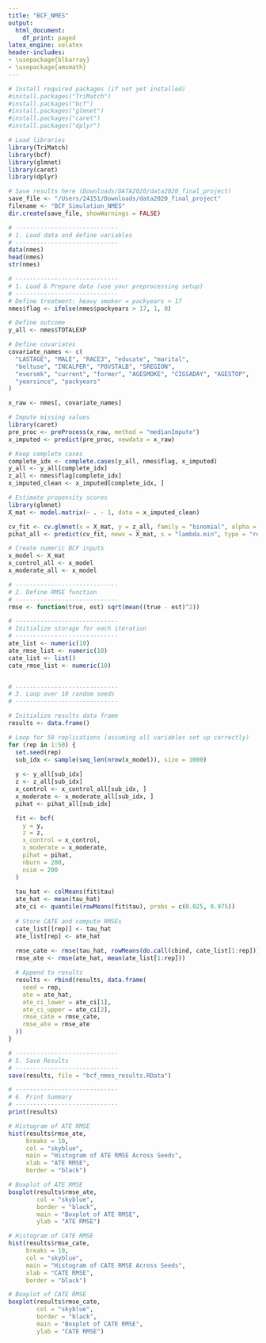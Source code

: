 ```yaml
---
title: "BCF_NMES"
output:
  html_document:
    df_print: paged
latex_engine: xelatex
header-includes:
- \usepackage{blkarray}
- \usepackage{amsmath}
---
```


```r
# Install required packages (if not yet installed)
#install.packages("TriMatch")
#install.packages("bcf")
#install.packages("glmnet")
#install.packages("caret")
#install.packages("dplyr")
```

```r
# Load libraries
library(TriMatch)
library(bcf)
library(glmnet)
library(caret)
library(dplyr)

# Save results here (Downloads/DATA2020/data2020_final_project)
save_file <- "/Users/24151/Downloads/data2020_final_project"
filename <- "BCF_Simulation_NMES"
dir.create(save_file, showWarnings = FALSE)
```

```r
# -----------------------------
# 1. Load data and define variables
# -----------------------------
data(nmes)
head(nmes)
str(nmes)
```

```r
# -----------------------------
# 1. Load & Prepare data (use your preprocessing setup)
# -----------------------------
# Define treatment: heavy smoker = packyears > 17
nmes$flag <- ifelse(nmes$packyears > 17, 1, 0)

# Define outcome
y_all <- nmes$TOTALEXP

# Define covariates
covariate_names <- c(
  "LASTAGE", "MALE", "RACE3", "educate", "marital",
  "beltuse", "INCALPER", "POVSTALB", "SREGION",
  "eversmk", "current", "former", "AGESMOKE", "CIGSADAY", "AGESTOP",
  "yearsince", "packyears"
)

x_raw <- nmes[, covariate_names]

# Impute missing values
library(caret)
pre_proc <- preProcess(x_raw, method = "medianImpute")
x_imputed <- predict(pre_proc, newdata = x_raw)

# Keep complete cases
complete_idx <- complete.cases(y_all, nmes$flag, x_imputed)
y_all <- y_all[complete_idx]
z_all <- nmes$flag[complete_idx]
x_imputed_clean <- x_imputed[complete_idx, ]

# Estimate propensity scores
library(glmnet)
X_mat <- model.matrix(~ . - 1, data = x_imputed_clean)

cv_fit <- cv.glmnet(x = X_mat, y = z_all, family = "binomial", alpha = 0)
pihat_all <- predict(cv_fit, newx = X_mat, s = "lambda.min", type = "response")[, 1]

# Create numeric BCF inputs
x_model <- X_mat
x_control_all <- x_model
x_moderate_all <- x_model

# -----------------------------
# 2. Define RMSE function
# -----------------------------
rmse <- function(true, est) sqrt(mean((true - est)^2))
```

```r
# -----------------------------
# Initialize storage for each iteration
# -----------------------------
ate_list <- numeric(10)
ate_rmse_list <- numeric(10)
cate_list <- list()
cate_rmse_list <- numeric(10)


# -----------------------------
# 3. Loop over 10 random seeds
# -----------------------------

# Initialize results data frame
results <- data.frame()

# Loop for 50 replications (assuming all variables set up correctly)
for (rep in 1:50) {
  set.seed(rep)
  sub_idx <- sample(seq_len(nrow(x_model)), size = 1000)
  
  y <- y_all[sub_idx]
  z <- z_all[sub_idx]
  x_control <- x_control_all[sub_idx, ]
  x_moderate <- x_moderate_all[sub_idx, ]
  pihat <- pihat_all[sub_idx]

  fit <- bcf(
    y = y,
    z = z,
    x_control = x_control,
    x_moderate = x_moderate,
    pihat = pihat,
    nburn = 200,
    nsim = 200
  )
  
  tau_hat <- colMeans(fit$tau)
  ate_hat <- mean(tau_hat)
  ate_ci <- quantile(rowMeans(fit$tau), probs = c(0.025, 0.975))
  
  # Store CATE and compute RMSEs
  cate_list[[rep]] <- tau_hat
  ate_list[rep] <- ate_hat
  
  rmse_cate <- rmse(tau_hat, rowMeans(do.call(cbind, cate_list[1:rep])))
  rmse_ate <- rmse(ate_hat, mean(ate_list[1:rep]))

  # Append to results
  results <- rbind(results, data.frame(
    seed = rep,
    ate = ate_hat,
    ate_ci_lower = ate_ci[1],
    ate_ci_upper = ate_ci[2],
    rmse_cate = rmse_cate,
    rmse_ate = rmse_ate
  ))
}


```


```r
# -----------------------------
# 5. Save Results
# -----------------------------
save(results, file = "bcf_nmes_results.RData")

# -----------------------------
# 6. Print Summary
# -----------------------------
print(results)
```

```r
# Histogram of ATE RMSE
hist(results$rmse_ate,
     breaks = 10,
     col = "skyblue",
     main = "Histogram of ATE RMSE Across Seeds",
     xlab = "ATE RMSE",
     border = "black")

# Boxplot of ATE RMSE
boxplot(results$rmse_ate,
        col = "skyblue",
        border = "black",
        main = "Boxplot of ATE RMSE",
        ylab = "ATE RMSE")
```


```r
# Histogram of CATE RMSE
hist(results$rmse_cate,
     breaks = 10,
     col = "skyblue",
     main = "Histogram of CATE RMSE Across Seeds",
     xlab = "CATE RMSE",
     border = "black")

# Boxplot of CATE RMSE
boxplot(results$rmse_cate,
        col = "skyblue",
        border = "black",
        main = "Boxplot of CATE RMSE",
        ylab = "CATE RMSE")

```

```r

```
